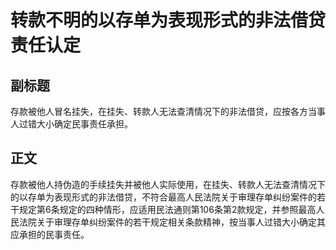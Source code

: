 # 转款不明的以存单为表现形式的非法借贷责任认定
## 副标题
存款被他人冒名挂失，在挂失、转款人无法查清情况下的非法借贷，应按各方当事人过错大小确定民事责任承担。
## 正文
存款被他人持伪造的手续挂失并被他人实际使用，在挂失、转款人无法查清情况下的以存单为表现形式的非法借贷，不符合最高人民法院关于审理存单纠纷案件的若干规定第6条规定的四种情形，应适用民法通则第106条第2款规定，并参照最高人民法院关于审理存单纠纷案件的若干规定相关条款精神，按当事人过错大小确定其应承担的民事责任。